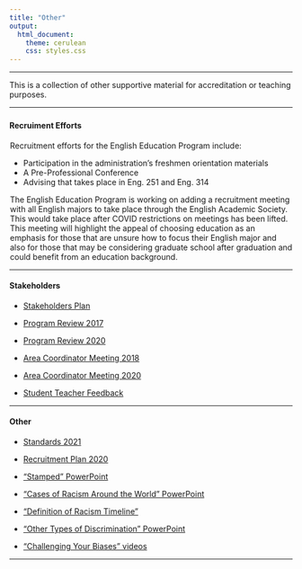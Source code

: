 ---
title: "Other"
output: 
  html_document:
    theme: cerulean
    css: styles.css
---

<script type="text/javascript">
 function showhide(id) {
    var e = document.getElementById(id);
    e.style.display = (e.style.display == 'block') ? 'none' : 'block';
 }
</script>

----

This is a collection of other supportive material for accreditation or teaching purposes.

----

### {.tabset .tabset-pills .tabset-fade}

#### Recruiment Efforts

<div style="padding-left:1px;">

Recruitment efforts for the English Education Program include:

* Participation in the administration’s freshmen orientation materials
* A Pre-Professional Conference
* Advising that takes place in Eng. 251 and Eng. 314
 

The English Education Program is working on adding a recruitment meeting with all English majors to take place through the English Academic Society.  This would take place after COVID restrictions on meetings has been lifted.  This meeting will highlight the appeal of choosing education as an emphasis for those that are unsure how to focus their English major and also for those that may be considering graduate school after graduation and could benefit from an education background.

</div>

----



#### Stakeholders

<div style="padding-left:1px;">

* [Stakeholders Plan](https://drive.google.com/file/d/1sSfg5lvAFO9ZzBZfRDrJ7QwIiv0_-Uj_/view?usp=sharing)

* [Program Review 2017](https://drive.google.com/file/d/1QntKGcKm9jrZlw0k0BTP07XtWfhx0Dbe/view?usp=sharing)

* [Program Review 2020](https://drive.google.com/file/d/1AKjw2yeWp_InWVVwOsRlvVs4gwiSUnwE/view?usp=sharing)

* [Area Coordinator Meeting 2018](https://drive.google.com/file/d/1fTI3mcSiywfbUBAedwJVYgWOyhe63HYb/view?usp=sharing)

* [Area Coordinator Meeting 2020](https://drive.google.com/file/d/1WHFBQvIfj97zm7GmfYBfvQwYCDUnBFgI/view?usp=sharing)

* [Student Teacher Feedback](https://drive.google.com/file/d/13PbUoFLpbo-bxLDGZK5Jeg8WM95PZcYA/view?usp=sharing)


</div>

----

#### Other

<div style="padding-left:1px;">

* [Standards 2021](https://drive.google.com/file/d/1tEFae7t4OtkxTz9SEtW4wolegmJhruEa/view?usp=sharing)

* [Recruitment Plan 2020](https://drive.google.com/file/d/1clqQs-zahLoKpXLThl1ADMtwI6q4w5X3/view?usp=sharing)

* ["Stamped" PowerPoint](https://drive.google.com/file/d/1VWJKPLI5sR-QfXU_tTVeSG66ioqJgn2R/view?usp=sharing)

* ["Cases of Racism Around the World" PowerPoint](https://docs.google.com/presentation/d/1j7i9jXmMANWImK3EKro4A8CyfxN0OmamLqbdipasY8c/edit?usp=sharing)

* ["Definition of Racism Timeline"](https://docs.google.com/document/d/1F-AVX8RLVcUUN2kwxqdEBb8GbwGaCDR_uNlfclVDASE/edit?usp=sharing)

* ["Other Types of Discrimination" PowerPoint](https://docs.google.com/presentation/d/1btork9Iyn--l6m0OI4u3wYNtatvIGH07-AE3C2CLgtE/edit?usp=sharing)

* ["Challenging Your Biases" videos](https://docs.google.com/presentation/d/1lITCgEiNiiqrxCwT8JBeqyIDAloRjaO8mEVS30dJTR0/edit?usp=sharing)


</div>

----

<footer></footer>